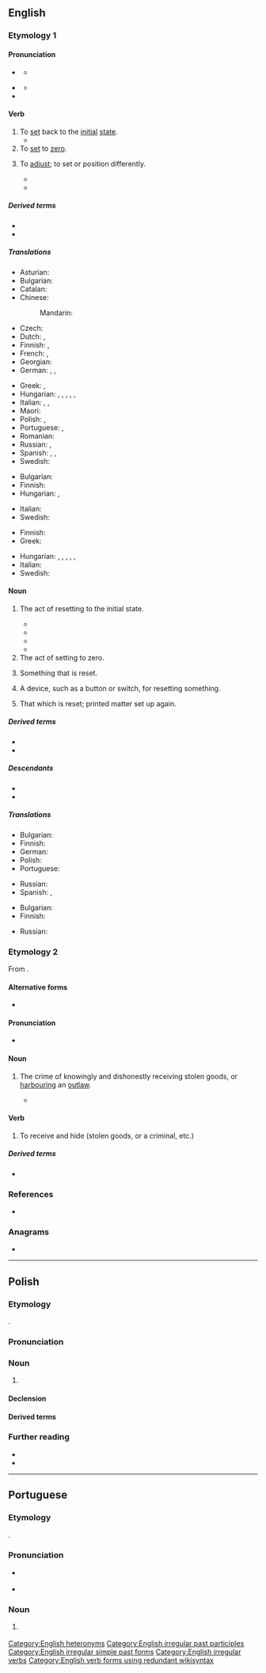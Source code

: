 {{also|Reset|rešet|řešet}}
==English==
{{wikipedia}}

===Etymology 1===
{{prefix|en|re|set}}

====Pronunciation====
* {{sense|verb}} {{IPA|en|/ɹiːˈsɛt/}}
** {{audio|en|LL-Q1860 (eng)-Vealhurl-reset1.wav|Audio (RP)}}
* {{sense|noun}} {{IPA|en|/ˈɹiː.sɛt/}}
** {{audio|en|LL-Q1860 (eng)-Vealhurl-reset2.wav|Audio (RP)}}
* {{rhymes|en|ɛt|s=2}}

====Verb====
{{en-verb|resets|resetting|reset}}

# To [[set]] back to the [[initial]] [[state]].
#* {{quote-book|en|year=1913|author={{w|Joseph C. Lincoln}}|title=Mr. Pratt's Patients|chapter=1|url=http://openlibrary.org/works/OL5535161W|passage=Then there came a reg'lar terror of a sou'wester same as you don't get one summer in a thousand, and blowed the shanty flat and ripped about half of the weir poles out of the sand. We spent consider'ble money getting 'em '''reset''', and then a swordfish got into the pound and tore the nets all to slathers, right in the middle of the squiteague season.}}
# To [[set]] to [[zero]].
#: {{syn|en|zeroize|q1=nonstandard}}
# {{lb|en|transitive}} To [[adjust]]; to set or position differently.
#* {{quote-book|en|year=1895|author=Robert W. Chambers|title=Rue Barrée|passage=He turned and steered his course toward some lights clustered at the end of the street. They proved farther away than he had anticipated, and after a long quest he came to the conclusion that his eyes had been mysteriously removed from their proper places and had been '''reset''' on either side of his head like those of a bird.}}
#* {{quote-book|en|year=2005|author=Alan Pipes|title=Production for Graphic Designers|publisher=Laurence King Publishing|isbn=9781856694582|edition=fourth|page=66|pageurl=https://books.google.com/books?id=CdbH9hQSiHAC&pg=PA66&dq=%22reset%22+linotype&hl=&cd=4&source=gbs_api#v=onepage&q=%22reset%22%20linotype&f=false|text=The advantage of the Monotype machine over the Linotype one was that corrections could be made using precast sorts. This was especially useful for book production. With the Linotype method, the whole line had to be '''reset''' and replaced.}}

=====Derived terms=====
* {{l|en|resettable}}
* {{l|en|resetter}}

=====Translations=====
{{trans-top|to set back to the initial state}}
* Asturian: {{t|ast|reafitar}}
* Bulgarian: {{t|bg|установявам отново}}
* Catalan: {{t|ca|reinicialitzar}}
* Chinese:
*: Mandarin: {{t+|cmn|重置|tr=chóngzhì|sc=Hani}}
* Czech: {{t+|cs|resetovat}}
* Dutch: {{t|nl|herinitialiseren}}, {{t|nl|terugstellen}}
* Finnish: {{t|fi|[[palauttaa]] [[alkutila|alkutilaan]]}}, {{t+|fi|resetoida}}
* French: {{t+|fr|remettre à zéro}}, {{t+|fr|réinitialiser}}
* Georgian: {{t|ka|გადაყენება}}
* German: {{t+|de|zurücksetzen}}, {{t|de|rücksetzen}}, {{t+|de|resetten}}
{{trans-mid}}
* Greek: {{t+|el|επαναφέρω}}, {{t|el|επανεκκινώ}}
* Hungarian: {{t+|hu|visszaállít}}, {{t|hu|[[alaphelyzetbe]] [[állít]]}}, {{t|hu|[[helyre|hely]][[helyére|(é)]][[helyre|re]] [[tesz]]}}, {{t+|hu|visszahelyez}}, {{t|hu|helyreilleszt}}, {{q|restart [a computer]}} {{t|hu|újraindít}}
* Italian: {{t+|it|azzerare}}, {{t|it|rimettere a zero}}, {{t+|it|resettare}}
* Maori: {{t|mi|tautuhi anō }}
* Polish: {{t+|pl|resetować|impf}}, {{t+|pl|zresetować|pf}}
* Portuguese: {{t+|pt|repor}}, {{t+|pt|restaurar}}
* Romanian: {{t|ro|reseta}}
* Russian: {{t+|ru|перезагружа́ть|impf}}, {{t+|ru|перезагрузи́ть|pf}}
* Spanish: {{t+|es|restablecer}}, {{t+|es|resetear}}, {{t+|es|restaurar }}
* Swedish: {{t+|sv|återställa}}
{{trans-bottom}}

{{trans-top|to set to zero}}
* Bulgarian: {{t|bg|нулирам}}
* Finnish: {{t+|fi|nollata}}
* Hungarian: {{t|hu|[[nullára]] [[állít]]}}, {{t|hu|lenulláz}}
{{trans-mid}}
* Italian: {{t+|it|azzerare}}
* Swedish: {{t+|sv|nollställa}}
{{trans-bottom}}

{{trans-top|to adjust (e.g. after an initial failure); to set or position differently}}
* Finnish: {{t|fi|[[säätää]] [[asetusarvo|asetusarvoja]]}}
* Greek: {{t|el|επαναρυθμίζω}}
{{trans-mid}}
* Hungarian: {{t+|hu|átrak}}, {{t+|hu|áthelyez}}, {{t+|hu|átállít}}, {{t+|hu|áthangol}}, {{t|hu|átszerel}}, {{t|hu|utánállít}}
* Italian: {{t+|it|ripristinare}}
* Swedish: {{t+|sv|återställa}}
{{trans-bottom}}

====Noun====
{{en-noun}}

# {{lb|en|also|figurative}} The act of resetting to the initial state.
#: {{cot|en|reboot}}
#* {{quote-web|en|author=Luke Harding|author2=Matthew Weaver|url=http://www.theguardian.com/world/2009/jul/07/barack-obama-russia-moscow-speech|quotee=Barack Obama|title=Barack Obama calls for 'reset' in US-Russia relations|date=2009-07-07|work=The Guardian|passage=That is why I have called for a ‘'''reset'''’ in relations between the United States and Russia. This must be more than a fresh start between the Kremlin and the White House, though that is important.}}
#* {{quote-book|en|year=2016|author=Mike Halsey|title=Windows 10 Troubleshooting|publisher=Apress|isbn=9781484209257|page=198|pageurl=https://books.google.com/books?id=TBwDDQAAQBAJ&pg=PA198&dq=%22BIOS+reset%22&hl=&cd=16&source=gbs_api#v=onepage&q=%22BIOS%20reset%22&f=false|text=On older PCs, a BIOS '''reset''' can set the default video output to the motherboard when your monitor is plugged into a PCIe graphics card.}}
#* {{quote-web|en|author=Lanre Bakare|author2=Alex Hern|url=http://www.theguardian.com/music/2021/jul/15/mps-call-for-complete-reset-of-music-streaming-to-protect-artists|title=MPs call for ‘complete reset’ of music streaming to protect artists|date=2021-07-14|work=The Guardian|passage=Music streaming needs a “complete '''reset'''”, according to a damning parliamentary report that calls on the UK competition watchdog to investigate the commercial power wielded by major record labels.}}
#* {{quote-web|en|url=https://www.theguardian.com/us-news/2022/aug/17/cdc-reset-covid-director-rochelle-walensky|title=CDC director calls for ‘reset’ of agency amid criticism of Covid response|date=2022-08-17|author=AP|work=The Guardian|passage=The planned changes at the Centers for Disease Control and Prevention – CDC leaders call it a “'''reset'''” – come amid ongoing criticism of the agency’s response to Covid-19, monkeypox and other public health threats.}}
# The act of setting to zero.
#: {{syn|en|zeroization}}
# {{rfv-sense|en}} Something that is reset.
# A device, such as a button or switch, for resetting something.
# {{lb|en|typography}} That which is reset; printed matter set up again.

=====Derived terms=====
* {{l|en|factory reset}}
* {{l|en|great reset}}

=====Descendants=====
* {{desc|de|Reset|bor=1}}
* {{desc|ja|リセット|tr=risetto|bor=1}}

=====Translations=====
{{trans-top|an act of resetting to the initial state}}
* Bulgarian: {{t+|bg|възстановяване|n}}
* Finnish: {{t|fi|[[oletusarvo#Finish|oletusarvojen]] [[palautus]]}}
* German: {{t|de|Reset|m}}
* Polish: {{t+|pl|reset|m}}
* Portuguese: {{t+|pt|restaurar}}
{{trans-mid}}
* Russian: {{t+|ru|перезагру́зка|f}}
* Spanish: {{t|es|restablecimiento|m}}, {{t|es|reseteo|m}}
{{trans-bottom}}

{{trans-top|setting to zero}}
* Bulgarian: {{t|bg|нулиране}}
* Finnish: {{t|fi|nollaus}}
{{trans-mid}}
* Russian: {{t+|ru|сброс|m}}
{{trans-bottom}}

===Etymology 2===
From {{m|en|receipt}}.

====Alternative forms====
* {{l|en|ressett}}

====Pronunciation====
* {{IPA|en|/ɹəˈsɛt/}}

====Noun====
{{en-noun}}

# {{lb|en|Scotland|law}} The crime of knowingly and dishonestly receiving stolen goods, or [[harbour]]ing an [[outlaw]].
#* {{quote-book|en|year=1867|author=John H. A. MacDonald|title=A Practical Treatise on the Criminal Law of Scotland|location=Edinburgh|publisher=William Paterson|page=405|pageurl=https://books.google.com/books?id=SrFXAAAAcAAJ&pg=PA405&dq=%22the+reset+of%22&hl=&cd=12&source=gbs_api#v=onepage&q=%22the%20reset%20of%22&f=false|text=In early times it was common to charge the '''reset''' of property taken by robbery as '''reset''' of theft. But in later practice '''reset''' of property taken by robbery has been frequently libelled and found relevant (1).}}

====Verb====
{{en-verb|++}}

# {{senseid|en|law}} {{lb|en|Scotland|law}} To receive and hide (stolen goods, or a criminal, etc.)

=====Derived terms=====
* {{l|en|resetter}}

===References===
* {{cite-web|accessdate=2022-12-20|url=http://www.police-information.co.uk/legislation/legislationindexsco.html#Reset|title=Scottish Legislation|work=www.police-information.co.uk|entry=Reset|passage=To establish the crime of reset, It is essential to prove guilty knowledge that the property has been dishonestly obtained.}}

===Anagrams===
* {{anagrams|en|a=eerst|Ester|Steer|Trees|ester|estre|re-est.|reest|retes|seter|steer|stere|teers|teres|terse|trees}}

[[Category:English heteronyms]]
[[Category:English irregular past participles]]
[[Category:English irregular simple past forms]]
[[Category:English irregular verbs]]
[[Category:English verb forms using redundant wikisyntax]]

----

==Polish==
{{wp|lang=pl}}

===Etymology===
{{bor+|pl|en|reset}}.

===Pronunciation===
{{pl-p}}

===Noun===
{{pl-noun|m-in}}

# {{lb|pl|computing}} {{l|en|reset}} {{gl|device, such as a button or switch, for resetting a computer}}
#: {{syn|pl|restart}}

====Declension====
{{pl-decl-noun-m-in}}

====Derived terms====
{{col3|pl|title=verbs|resetować|zresetować}}

===Further reading===
* {{R:pl:WSJP}}
* {{R:pl:PWN}}

----

==Portuguese==

===Etymology===
{{ubor|pt|en|reset}}.

===Pronunciation===
* {{a|BR}} {{IPA|pt|/ʁeˈzɛ.t(ʃ)(i)/}}
* {{rhymes|pt|ɛt(ʃ)i|s=2}}

===Noun===
{{pt-noun|m|#s}}

# {{l|en|reset}} {{gloss|button}}